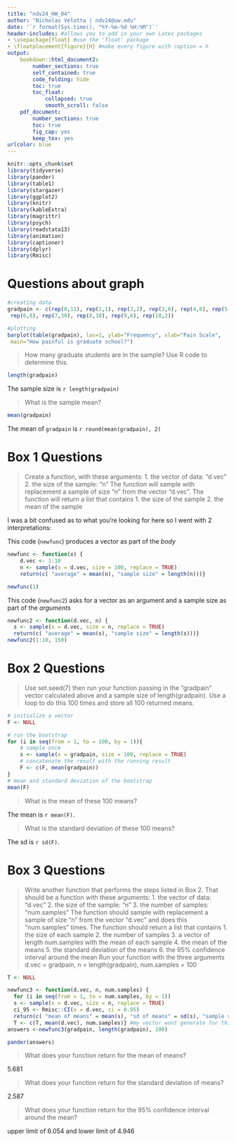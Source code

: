 ```yaml
---
title: "ndv24_HW_04"
author: "Nicholas Velotta | ndv24@uw.edu"
date: '`r format(Sys.time(), "%Y-%m-%d %H:%M")`'
header-includes: #allows you to add in your own Latex packages
- \usepackage{float} #use the 'float' package
- \floatplacement{figure}{H} #make every figure with caption = h
output: 
    bookdown::html_document2:
        number_sections: true
        self_contained: true
        code_folding: hide
        toc: true
        toc_float:
            collapsed: true
            smooth_scroll: false
    pdf_document:
        number_sections: true
        toc: true
        fig_cap: yes
        keep_tex: yes
urlcolor: blue
---
```


```r
knitr::opts_chunk$set
library(tidyverse)
library(pander)
library(table1)
library(stargazer)
library(ggplot2)
library(knitr)
library(kableExtra)
library(magrittr)
library(psych)
library(readstata13)
library(animation)
library(captioner)
library(dplyr)
library(Rmisc)
```


# Questions about graph

```r
#creating data
gradpain <- c(rep(0,11), rep(1,1), rep(2,2), rep(3,6), rep(4,8), rep(5,10),
 rep(6,8), rep(7,30), rep(8,10), rep(9,6), rep(10,2))

#plotting
barplot(table(gradpain), las=1, ylab="Frequency", xlab="Pain Scale",
 main="How painful is graduate school?")

```

> How many graduate students are in the sample? Use R code to determine this.

```r
length(gradpain)
```
The sample size is `r length(gradpain)`

> What is the sample mean?

```r
mean(gradpain)
```
The mean of `gradpain` is `r round(mean(gradpain), 2)`

# Box 1 Questions
>Create a function, with these arguments:
1. the vector of data: "d.vec"
2. the size of the sample: "n"
The function will sample with replacement a sample of size "n" from the vector "d.vec". The
function will return a list that contains
1. the size of the sample
2. the mean of the sample

I was a bit confused as to what you're looking for here so I went with 2 interpretations:

This code (`newfunc`) produces a vector as part of the *body*

```r
newfunc <- function(x) {
    d.vec <- 1:10
    n <- sample(x = d.vec, size = 100, replace = TRUE)
    return(c( "average" = mean(n), "sample size" = length(n)))}

newfunc(1)
```

This code (`newfunc2`) asks for a vector as an argument and a sample size as part of the *arguments*
```r
newfunc2 <- function(d.vec, n) {
  s <- sample(x = d.vec, size = n, replace = TRUE)
  return(c( "average" = mean(s), "sample size" = length(s)))}
newfunc2(1:10, 150)
```

# Box 2 Questions 

>Use set.seed(7) then run your function passing in the "gradpain" vector calculated above and a
sample size of length(gradpain). Use a loop to do this 100 times and store all 100 returned
means.

```r
# initialize a vector
F <- NULL

# run the bootstrap
for (i in seq(from = 1, to = 100, by = 1)){
    # sample once
    s <- sample(x = gradpain, size = 100, replace = TRUE)
    # concatenate the result with the running result
    F <- c(F, mean(gradpain))
}
# mean and standard deviation of the bootstrap
mean(F)

```
> What is the mean of these 100 means?

The mean is `r mean(F)`. 

> What is the standard deviation of these 100 means?

The sd is `r sd(F)`.

# Box 3 Questions

> Write another function that performs the steps listed in Box 2. That should be a function with
these arguments:
1. the vector of data: "d.vec"
2. the size of the sample: "n"
3. the number of samples: "num.samples"
The function should sample with replacement a sample of size "n" from the vector "d.vec" and
does this "num.samples" times.
The function should return a list that contains
1. the size of each sample
2. the number of samples
3. a vector of length num.samples with the mean of each sample
4. the mean of the means
5. the standard deviation of the means
6. the 95% confidence interval around the mean
Run your function with the three arguments
d.vec = gradpain, n = length(gradpain), num.samples = 100

```r
T <- NULL

newfunc3 <- function(d.vec, n, num.samples) {
  for (i in seq(from = 1, to = num.samples, by = 1))
  s <- sample(x = d.vec, size = n, replace = TRUE)
  ci_95 <- Rmisc::CI(x = d.vec, ci = 0.95)
  return(c( "mean of means" = mean(s), "sd of means" = sd(s), "sample size" = length(s), "number of samples" = num.samples, "CI" = ci_95)) 
  T <- c(T, mean(d.vec), num.samples)} #my vector wont generate for this one...any ideas?
answers <-newfunc3(gradpain, length(gradpain), 100)

pander(answers)
```

> What does your function return for the mean of means?

5.681

> What does your function return for the standard deviation of means?

2.587  

> What does your function return for the 95% confidence interval around the mean?

upper limit of 6.054 and lower limit of 4.946
